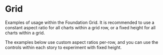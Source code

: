 
<Meta title="Grid" of={GridStories} />

# Grid

Examples of usage within the Foundation Grid. It is recommended to use a constant aspect ratio for all charts within a grid row, or a fixed height for all charts within a grid.

The examples below use custom aspect ratios per-row, and you can use the controls within each story to experiment with fixed height.

<style>
  {`
    .sbdocs-content {
      max-width: none !important;
    }
  `}
</style>

<Stories />
